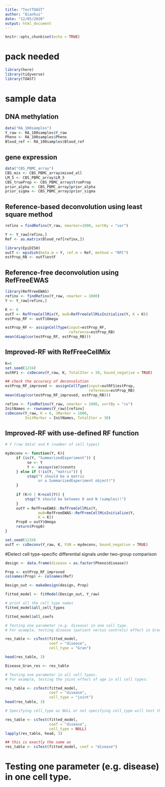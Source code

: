 ```yaml
---
title: "TestTOAST"
author: "Qianhui"
date: "12/05/2020"
output: html_document
---
```


```r
knitr::opts_chunk$set(echo = TRUE)
```

# pack needed
```r

library(here)
library(tidyverse)
library(TOAST)

```

# sample data
## DNA methylation
```r

data("RA_100samples")
Y_raw <- RA_100samples$Y_raw
Pheno <- RA_100samples$Pheno
Blood_ref <- RA_100samples$Blood_ref

```

## gene expression

```r

data("CBS_PBMC_array")
CBS_mix <- CBS_PBMC_array$mixed_all
LM_5 <- CBS_PBMC_array$LM_5
CBS_trueProp <- CBS_PBMC_array$trueProp
prior_alpha <- CBS_PBMC_array$prior_alpha
prior_sigma <- CBS_PBMC_array$prior_sigma

```

## Reference-based deconvolution using least square method
```r

refinx = findRefinx(Y_raw, nmarker=1000, sortBy = "var")

Y <- Y_raw[refinx,]
Ref <- as.matrix(Blood_ref[refinx,])

library(EpiDISH)
outT <- epidish(beta.m = Y, ref.m = Ref, method = "RPC")
estProp_RB <- outT$estF


```

## Reference-free deconvolution using RefFreeEWAS
```r
library(RefFreeEWAS)
refinx <- findRefinx(Y_raw, nmarker = 1000)
Y <- Y_raw[refinx,]

K <- 6
outT <- RefFreeCellMix(Y, mu0=RefFreeCellMixInitialize(Y, K = K))
estProp_RF <- outT$Omega

estProp_RF <- assignCellType(input=estProp_RF,
                             reference=estProp_RB) 
mean(diag(cor(estProp_RF, estProp_RB)))

```


## Improved-RF with RefFreeCellMix
```r
K=6
set.seed(1234)
outRF1 <- csDeconv(Y_raw, K, TotalIter = 30, bound_negative = TRUE) 

## check the accuracy of deconvolution
estProp_RF_improved <- assignCellType(input=outRF1$estProp,
                                      reference=estProp_RB) 
mean(diag(cor(estProp_RF_improved, estProp_RB)))

refinx <- findRefinx(Y_raw, nmarker = 1000, sortBy = "cv")
InitNames <- rownames(Y_raw)[refinx]
csDeconv(Y_raw, K = 6, nMarker = 1000, 
         InitMarker = InitNames, TotalIter = 30)

```

## Improved-RF with use-defined RF function

```r
# Y (raw data) and K (number of cell types)

mydeconv <- function(Y, K){
     if (is(Y, "SummarizedExperiment")) {
          se <- Y
          Y <- assays(se)$counts
     } else if (!is(Y, "matrix")) {
          stop("Y should be a matrix
               or a SummarizedExperiment object!")
     }
     
     if (K<0 | K>ncol(Y)) {
         stop("K should be between 0 and N (samples)!")
     }
     outY = RefFreeEWAS::RefFreeCellMix(Y, 
               mu0=RefFreeEWAS::RefFreeCellMixInitialize(Y, 
               K = K))
     Prop0 = outY$Omega
     return(Prop0)
}

set.seed(1234)
outT <- csDeconv(Y_raw, K, FUN = mydeconv, bound_negative = TRUE)

```


#Detect cell type-specific differential signals under two-group comparison

```r

design <- data.frame(disease = as.factor(Pheno$disease))

Prop <- estProp_RF_improved
colnames(Prop) <- colnames(Ref) 

Design_out <- makeDesign(design, Prop)

fitted_model <- fitModel(Design_out, Y_raw)

# print all the cell type names
fitted_model$all_cell_types

fitted_model$all_coefs

# Testing one parameter (e.g. disease) in one cell type.
# For example, testing disease (patient versus controls) effect in Gran.

res_table <- csTest(fitted_model, 
                    coef = "disease", 
                    cell_type = "Gran")

head(res_table, 3)

Disease_Gran_res <- res_table

# Testing one parameter in all cell types.
# For example, testing the joint effect of age in all cell types:

res_table <- csTest(fitted_model, 
                    coef = "disease", 
                    cell_type = "joint")
head(res_table, 3)

# Specifying cell_type as NULL or not specifying cell_type will test the effect in each cell type and the joint effect in all cell types.

res_table <- csTest(fitted_model, 
                    coef = "disease", 
                    cell_type = NULL)
lapply(res_table, head, 3)

## this is exactly the same as
res_table <- csTest(fitted_model, coef = "disease")

```

# Testing one parameter (e.g. disease) in one cell type.

```r

```

